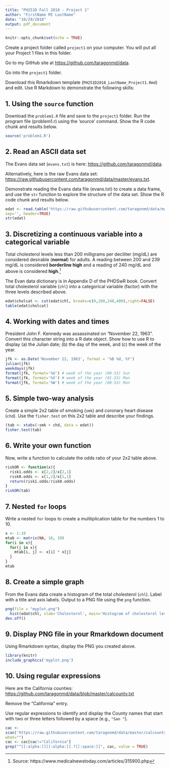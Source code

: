 ```yaml
---
title: "PH251D Fall 2018 - Project 1"
author: "FirstName MI LastName"
date: "10/29/2018"
output: pdf_document
---
```


```r
knitr::opts_chunk$set(echo = TRUE)
```

Create a project folder called `project1` on your computer. You will
put all your Project 1 files in this folder.

Go to my GitHub site at <https://github.com/taragonmd/data>.

Go into the `project1` folder.

Download this Rmarkdown template (`PH251D2018_LastName_Project1.Rmd`)
and edit.  Use R Markdown to demonstrate the following skills:

## 1. Using the `source` function

Download the `problem1.R` file and save to the `project1` folder. Run
the program file (problem1.r) using the ‘source’ command. Show the R
code chunk and results below.

```r
source('problem1.R')
```

## 2. Read an ASCII data set

The Evans data set (`evans.txt`) is here: <https://github.com/taragonmd/data>.

Alternatively, here is the raw Evans data set: <https://raw.githubusercontent.com/taragonmd/data/master/evans.txt>.

Demonstrate reading the Evans data file (evans.txt) to create a data
frame, and use the `str` function to explore the structure of the data
set. Show the R code chunk and results below.

```r
edat <- read.table('https://raw.githubusercontent.com/taragonmd/data/master/evans.txt',
sep='', header=TRUE)
str(edat)
```

## 3. Discretizing a continuous variable into a categorical variable

Total cholesterol levels less than 200 milligrams per deciliter
(mg/dL) are considered desirable (**normal**) for adults. A reading
between 200 and 239 mg/dL is considered **borderline high** and a
reading of 240 mg/dL and above is considered **high**.[^1]

The Evan data dictionary is in Appendix D of the PHDSwR book.
Convert total cholesterol variable (`chl`) into a categorical
variable (factor) with the three levels described above.


[^1]: Source: https://www.medicalnewstoday.com/articles/315900.php

```r
edat$cholcat <- cut(edat$chl, breaks=c(0,200,240,400),right=FALSE)
table(edat$cholcat)
```

## 4. Working with dates and times

President John F. Kennedy was assassinated on "November 22,
1963". Convert this character string into a R date object. Show how to
use R to display (a) the Julian date; (b) the day of the week, and (c)
the week of the year.


```r
jfk <- as.Date('November 22, 1963', format = '%B %d, %Y')
julian(jfk)
weekdays(jfk)
format(jfk, format='%U') # week of the year (00-53) Sun
format(jfk, format='%V') # week of the year (01-53) Mon
format(jfk, format='%W') # week of the year (00-53) Mon
```

## 5. Simple two-way analysis

Create a simple 2x2 table of smoking (`smk`) and coronary heart
disease (`chd`). Use the `fisher.test` on this 2x2 table and describe
your findings.

```r
(tab <- xtabs(~smk + chd, data = edat))
fisher.test(tab)
```

## 6. Write your own function

Now, write a function to calculate the odds ratio of your 2x2 table
above. 


```r
riskOR <- function(x){
  risk1.odds <- x[2,2]/x[2,1]
  risk0.odds <- x[1,2]/x[1,1]
  return(risk1.odds/risk0.odds)
}
riskOR(tab)
```

## 7. Nested `for` loops

Write a nested `for` loops to create a mulitiplication table for the
numbers 1 to 10.

```r
x <- 1:10
mtab <- matrix(NA, 10, 10)
for(i in x){
  for(j in x){
    mtab[i, j] <- x[i] * x[j]
  }
}
mtab
```

## 8. Create a simple graph

From the Evans data create a histogram of the total cholesterol (`chl`).
Label with a title and axis labels. Output to a PNG file using the
`png` function.

```r
png(file = "myplot.png")
  hist(edat$chl, xlab='Cholesterol', main='Histogram of cholesterol levels')
dev.off()
```

## 9. Display PNG file in your Rmarkdown document

Using Rmarkdown syntax, display the PNG you created above.

```r
library(knitr)
include_graphics('myplot.png')
```

## 10. Using regular expressions

Here are the California counties: <https://github.com/taragonmd/data/blob/master/calcounty.txt>

Remove the "California" entry.

Use regular expressions to identify and display the County names that
start with two or three letters followed by a space (e.g., `"San "`).

```r
cac <-
scan('https://raw.githubusercontent.com/taragonmd/data/master/calcounty.txt',
what="")
cac <- cac[cac!="California"]
grep("^[[:alpha:]][[:alpha:]].?[[:space:]]", cac, value = TRUE)
```
